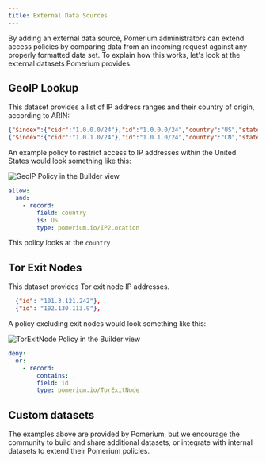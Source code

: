 ```yaml
---
title: External Data Sources
---
```



By adding an external data source, Pomerium administrators can extend access policies by comparing data from an incoming request against any properly formatted data set. To explain how this works, let's look at the external datasets Pomerium provides.

## GeoIP Lookup

This dataset provides a list of IP address ranges and their country of origin, according to ARIN:

```json tittle="Example"
{"$index":{"cidr":"1.0.0.0/24"},"id":"1.0.0.0/24","country":"US","state":"","city":"","zip":"","timezone":""},
{"$index":{"cidr":"1.0.1.0/24"},"id":"1.0.1.0/24","country":"CN","state":"","city":"","zip":"","timezone":""},
```

An example policy to restrict access to IP addresses within the United States would look something like this:

<Tabs>
<TabItem value="builder" label="Builder">

![GeoIP Policy in the Builder view](./img/geoip-policy.png)

</TabItem>
<TabItem value="editor" label="Editor">

```yaml showLineNumbers
allow:
  and:
    - record:
        field: country
        is: US
        type: pomerium.io/IP2Location

```

</TabItem>
</Tabs>

This policy looks at the `country` 

## Tor Exit Nodes

This dataset provides Tor exit node IP addresses.

```json tittle="Example"
  {"id": "101.3.121.242"},
  {"id": "102.130.113.9"},
```

A policy excluding exit nodes would look something like this:

<Tabs>
<TabItem value="builder" label="Builder">

![TorExitNode Policy in the Builder view](./img/tor-exit-node-policy.png)

</TabItem>
<TabItem value="editor" label="Editor">

```yaml showLineNumbers
deny:
  or:
    - record:
        contains: .
        field: id
        type: pomerium.io/TorExitNode

```

</TabItem>
</Tabs>

## Custom datasets

The examples above are provided by Pomerium, but we encourage the community to build and share additional datasets, or integrate with internal datasets to extend their Pomerium policies.